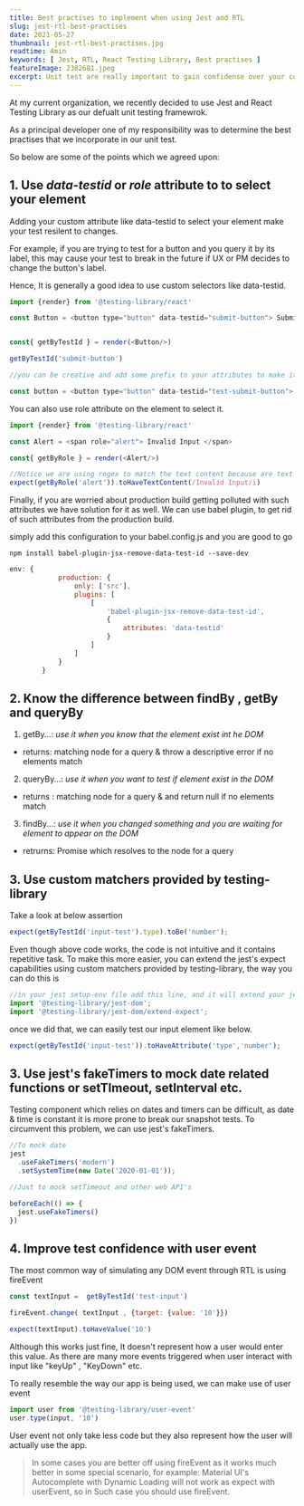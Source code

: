 ```yaml
---
title: Best practises to implement when using Jest and RTL
slug: jest-rtl-best-practises
date: 2021-05-27
thumbnail: jest-rtl-best-practises.jpg
readtime: 4min
keywords: [ Jest, RTL, React Testing Library, Best practises ]
featureImage: 2382681.jpeg
excerpt: Unit test are really important to gain confidense over your code, lets see how we can write them smartly
---
```


At my current organization, we recently decided to use Jest and React Testing Library as our defualt unit testing framewrok.

As a principal developer one of my responsibility was to determine the best practises that we incorporate in our unit test.

So below are some of the points which we agreed upon:



**1. Use *data-testid* or *role* attribute to to select your element**
------------

Adding your custom attribute like data-testid to select your element make your test resilent to changes.

For example, if you are trying to test for a button and you query it by its label, this may cause your test to break in the future if UX or PM decides to change the button's label.

Hence, It is generally a good idea to use custom selectors like data-testid.

```js
import {render} from '@testing-library/react'

const Button = <button type="button" data-testid="submit-button"> Submit </button>


const{ getByTestId } = render(<Button/>)

getByTestId('submit-button')

//you can be creative and add some prefix to your attributes to make it's use more clear to other developers

const button = <button type="button" data-testid="test-submit-button"> Submit </button>
```


You can also use role attribute on the element to select it.

```js  
import {render} from '@testing-library/react'

const Alert = <span role="alert"> Invalid Input </span>

const{ getByRole } = render(<Alert/>)

//Notice we are using regex to match the text content because are text assertion are case sensitive.
expect(getByRole('alert')).toHaveTextContent(/Invalid Input/i)
```


Finally, if you are worried about production build getting polluted with such attributes we have solution for it as well. We can use babel plugin, to get rid of such attributes from the production build.

simply add this configuration to your babel.config.js and you are good to go   

```
npm install babel-plugin-jsx-remove-data-test-id --save-dev
```

```js  
env: {
            production: {
                only: ['src'],
                plugins: [
                    [
                        'babel-plugin-jsx-remove-data-test-id',
                        {
                            attributes: 'data-testid'
                        }
                    ]
                ]
            }
        }
```





**2. Know the difference between findBy , getBy and queryBy**
------------

1.  getBy...: *use it when you know that the element exist int he DOM* 
- returns:  matching node for a query & throw a descriptive error if no elements match 

2. queryBy...: *use it when you want to test if element exist in the DOM* 
- returns : matching node for a query & and return null if no elements match

3. findBy...: *use it when you changed something and you are waiting for element to appear on the DOM* 
- retrurns: Promise which resolves to the node for a query




**3. Use custom matchers provided by testing-library**
------------


Take a look at below assertion

```js
expect(getByTestId('input-test').type).toBe('number');
```

Even though above code works, the code is not intuitive and it contains repetitive task. To make this more easier, you can extend the jest's expect capabilities using custom matchers provided by testing-library, the way you can do this is
<br />

```js
//in your jest setup-env file add this line, and it will extend your jest matchers
import '@testing-library/jest-dom';
import '@testing-library/jest-dom/extend-expect';
```

once we did that, we can easily test our input element like below.
<br />

```js
expect(getByTestId('input-test')).toHaveAttribute('type','number');
```


**3. Use jest's fakeTimers to mock date related functions or setTImeout, setInterval etc.**
------------
Testing component which relies on dates and timers can be difficult, as date & time is constant it is more prone to break our snapshot tests. To circumvent this problem, we can use jest's fakeTimers.

```js
//To mock date
jest
  .useFakeTimers('modern')
  .setSystemTime(new Date('2020-01-01'));

//Just to mock setTimeout and other web API's

beforeEach(() => {
  jest.useFakeTimers()
})
```


**4. Improve test confidence with user event**
------------


The most common way of simulating any DOM event through RTL is using fireEvent
<br />

```js
const textInput =  getByTestId('test-input')

fireEvent.change( textInput , {target: {value: '10'}})

expect(textInput).toHaveValue('10')
```

Although this works just fine, It doesn't represent how a user would enter this value. As there are many more events triggered when user interact with input like "keyUp" , "KeyDown" etc.

To really resemble the way our app is being used, we can make use of user event
<br />

```js
import user from '@testing-library/user-event'
user.type(input, '10')
```

User event not only take less code but they also represent how the user will actually use the app.

>In some cases you are better off using fireEvent as it works much better in some special scenario, for example: Material UI's Autocomplete with Dynamic Loading will not work as expect with userEvent, so in Such case you should use fireEvent.